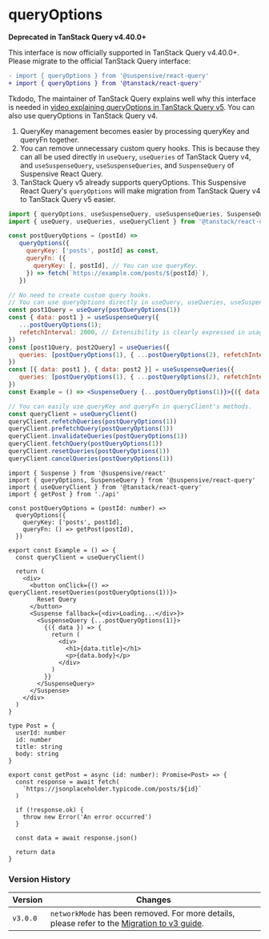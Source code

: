 
# queryOptions

<Callout type='warning'>

**Deprecated in TanStack Query v4.40.0+**

This interface is now officially supported in TanStack Query v4.40.0+. Please migrate to the official TanStack Query interface:

```diff
- import { queryOptions } from '@suspensive/react-query'
+ import { queryOptions } from '@tanstack/react-query'
```

</Callout>

Tkdodo, The maintainer of TanStack Query explains well why this interface is needed in [video explaining queryOptions in TanStack Query v5](https://youtu.be/bhE3wuB_TuA?feature=shared&t=1697).
You can also use queryOptions in TanStack Query v4.

1. QueryKey management becomes easier by processing queryKey and queryFn together.
2. You can remove unnecessary custom query hooks. This is because they can all be used directly in `useQuery`, `useQueries` of TanStack Query v4, and `useSuspenseQuery`, `useSuspenseQueries`, and `SuspenseQuery` of Suspensive React Query.
3. TanStack Query v5 already supports queryOptions. This Suspensive React Query's `queryOptions` will make migration from TanStack Query v4 to TanStack Query v5 easier.

```jsx /queryOptions/
import { queryOptions, useSuspenseQuery, useSuspenseQueries, SuspenseQuery } from '@suspensive/react-query'
import { useQuery, useQueries, useQueryClient } from '@tanstack/react-query'

const postQueryOptions = (postId) =>
   queryOptions({
     queryKey: ['posts', postId] as const,
     queryFn: ({
       queryKey: [, postId], // You can use queryKey.
     }) => fetch(`https://example.com/posts/${postId}`),
   })

// No need to create custom query hooks.
// You can use queryOptions directly in useQuery, useQueries, useSuspenseQuery, useSuspenseQueries, SuspenseQuery.
const post1Query = useQuery(postQueryOptions(1))
const { data: post1 } = useSuspenseQuery({
   ...postQueryOptions(1);
   refetchInterval: 2000, // Extensibility is clearly expressed in usage.
})
const [post1Query, post2Query] = useQueries({
   queries: [postQueryOptions(1), { ...postQueryOptions(2), refetchInterval: 2000 }],
})
const [{ data: post1 }, { data: post2 }] = useSuspenseQueries({
   queries: [postQueryOptions(1), { ...postQueryOptions(2), refetchInterval: 2000 }],
})
const Example = () => <SuspenseQuery {...postQueryOptions(1)}>{({ data: post1 }) => <>{post1.text}</>}</SuspenseQuery>

// You can easily use queryKey and queryFn in queryClient's methods.
const queryClient = useQueryClient()
queryClient.refetchQueries(postQueryOptions(1))
queryClient.prefetchQuery(postQueryOptions(1))
queryClient.invalidateQueries(postQueryOptions(1))
queryClient.fetchQuery(postQueryOptions(1))
queryClient.resetQueries(postQueryOptions(1))
queryClient.cancelQueries(postQueryOptions(1))

```

<Sandpack>

```tsx Example.tsx active
import { Suspense } from '@suspensive/react'
import { queryOptions, SuspenseQuery } from '@suspensive/react-query'
import { useQueryClient } from '@tanstack/react-query'
import { getPost } from './api'

const postQueryOptions = (postId: number) =>
  queryOptions({
    queryKey: ['posts', postId],
    queryFn: () => getPost(postId),
  })

export const Example = () => {
  const queryClient = useQueryClient()

  return (
    <div>
      <button onClick={() => queryClient.resetQueries(postQueryOptions(1))}>
        Reset Query
      </button>
      <Suspense fallback={<div>Loading...</div>}>
        <SuspenseQuery {...postQueryOptions(1)}>
          {({ data }) => {
            return (
              <div>
                <h1>{data.title}</h1>
                <p>{data.body}</p>
              </div>
            )
          }}
        </SuspenseQuery>
      </Suspense>
    </div>
  )
}
```

```tsx api.ts
type Post = {
  userId: number
  id: number
  title: string
  body: string
}

export const getPost = async (id: number): Promise<Post> => {
  const response = await fetch(
    `https://jsonplaceholder.typicode.com/posts/${id}`
  )

  if (!response.ok) {
    throw new Error('An error occurred')
  }

  const data = await response.json()

  return data
}
```

</Sandpack>

### Version History

| Version  | Changes                                                                                                                       |
| -------- | ----------------------------------------------------------------------------------------------------------------------------- |
| `v3.0.0` | `networkMode` has been removed. For more details, please refer to the [Migration to v3 guide](./migration/migrate-to-v3.mdx). |
